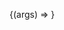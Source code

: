 


<Meta
    title="Layout/CandidateTable/(2) Size"
    component={CandidateTable}
/>

<Canvas withSource='close'>
    <Story
        args={{tableConfig: createBasicConfig(smallRowSize, largeColumnSize)}}
        argTypes={{tableConfig: { control: "object" }}}
        name='Large Column'
        parameters={{
            ...createViewMode('story', true, true),
            options: { showToolbar: true },
            order: 1,
        }}
    >
        {(args) => <CandidateTable {...args} />}
    </Story>
</Canvas>